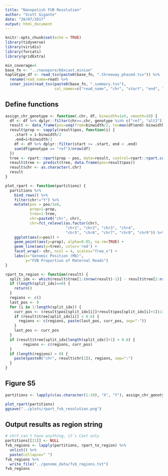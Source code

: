 ```yaml
---
title: "Nanopolish FVB Resolution"
author: "Scott Gigante"
date: "20/07/2017"
output: html_document
---
```


```r
knitr::opts_chunk$set(echo = TRUE)
library(tidyverse)
library(viridis)
library(forcats)
library(gridExtra)

```

```r
min_coverage=5
base_fn <- "../nanopore/b6xcast.minion"
haplotype_df <- read_tsv(paste0(base_fn, ".threeway_phased.tsv")) %>%
  rename(read_name=read) %>%
  inner_join(read_tsv(paste0(base_fn, ".summary.tsv"), 
                      col_names=c("read_name", "chr", "start", "end", "qual"), skip=1))
```

## Define functions

```r
assign_chr_genotype <- function(.chr, df, binwidth=1e5, smooth=10) {
  df <- df %>% dplyr::filter(chr==.chr, genotype %in% c("ref", "alt2"))
  result <- data_frame(pos=seq(from=binwidth/2, to=max(df$end)-binwidth/2, by=binwidth/2))
  result$prop <- sapply(result$pos, function(i) {
    .start = i-binwidth/2
    .end=i+binwidth/2
    df <- df %>% dplyr::filter(start >= .start, end < .end)
    sum(df$genotype == "ref")/nrow(df)
  })
  tree <- rpart::rpart(prop ~ pos, data=result, control=rpart::rpart.control(minsplit=5, cp=.1))
  result$tree <- predict(tree, data.frame(pos=result$pos))
  result$chr <- as.character(.chr)
  result
}

plot_rpart <- function(partitions) {
  partitions %>%
    bind_rows() %>%
    filter(chr!="Y") %>%
    mutate(pos = pos/1e6,
           prop=1-prop,
           tree=1-tree,
           chr=paste0("chr", chr),
           chr=fct_relevel(as.factor(chr), 
                           "chr1", "chr2", "chr3", "chr4", 
                           "chr5", "chr6", "chr7", "chr8", "chr9")) %>%
    ggplot(aes(x=pos)) +
    geom_point(aes(y=prop), alpha=0.05, na.rm=TRUE) +
    geom_line(aes(y=tree), color='red') +
    facet_wrap(~ chr, ncol = 4, scales="free_x") +
    labs(x="Genomic Position (Mb)",
         y="FVB Proportion of Maternal Reads")
}

rpart_to_region <- function(result) {
  split_idx <- which(result$tree[1:(nrow(result)-1)] - result$tree[2:nrow(result)] != 0)
  if (length(split_idx)==0) {
    return()
  }
  regions <- c()
  last_pos <- 0
  for (i in 1:length(split_idx)) {
    curr_pos <- (result$pos[split_idx[i]]+result$pos[split_idx[i]+1])/2
    if (result$tree[split_idx[i]] < 0.6) {
      regions <- c(regions, paste(last_pos, curr_pos, sep="-"))
    }
    last_pos <- curr_pos
  }
  if (result$tree[split_idx[length(split_idx)]+1] < 0.6) {
        regions <- c(regions, curr_pos)
  }
  if (length(regions) > 0) {
    paste(paste0("chr", result$chr[1]), regions, sep=":")
  }
}
```

## Figure S5

```r
partitions <- lapply(c(as.character(1:19), "X", "Y"), assign_chr_genotype, haplotype_df)

plot_rpart(partitions)
ggsave("../plots/rpart_fvb_resolution.png")
```

## Output results as region string

```r
# chrY can't have anything, it's Cast only
partitions[[21]] <- NULL
fvb_regions <- lapply(partitions, rpart_to_region) %>%
  unlist() %>%
  paste(collapse=" ")
fvb_regions %>%
  write_file("../genome_data/fvb_regions.txt")
fvb_regions
```

